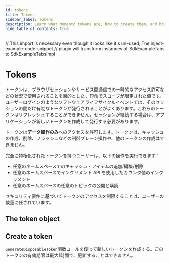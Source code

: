 ```yaml
---
id: tokens
title: Tokens
sidebar_label: Tokens
description: Learn what Momento tokens are, how to create them, and how they are used.
hide_table_of_contents: true
---
```


// This import is necessary even though it looks like it's un-used; The inject-example-code-snippet
// plugin will transform instances of SdkExampleTabs to SdkExampleTabsImpl

# Tokens

トークンは、ブラウザセッションやサービス間通信での一時的なアクセス許可などの状況で使用されることを目的とした、短命でスコープが限定された値です。ユーザーログインのようなソフトウェアライフサイクルイベントでは、そのセッションの間だけ有効なトークンが発行されることがよくあります。これらのトークンはリフレッシュすることができません。セッションが継続する場合は、アプリケーションが新しいトークンを作成して発行する必要があります。

トークンは**データ操作のみ**へのアクセスを許可します。トークンは、キャッシュの作成、削除、フラッシュなどの制御プレーン操作や、他のトークンの作成はできません。

完全に特権化されたトークンを持つユーザーは、以下の操作を実行できます：

* 任意のネームスペースでのキャッシュ・アイテムの追加/編集/削除
* 任意のネームスペースでインクリメント API を使用したカウンタ値のインクリメント
* 任意のネームスペースの任意のトピックの公開と購読

セキュリティ要件に基づいてトークンのアクセスを制限することは、ユーザーの裁量に任されています。

## The token object


<SchemaView title="The token object" schema={tokenSchema} />

## Create a token

`GenerateDisposableToken`関数コールを使って新しいトークンを作成する。このトークンの有効期限は最大1時間で、更新することはできません。
